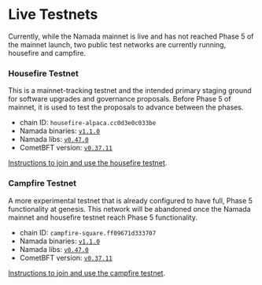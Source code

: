 # Live Testnets

Currently, while the Namada mainnet is live and has not reached Phase 5 of the mainnet launch, two public test networks are currently running, housefire and campfire.

### Housefire Testnet
This is a mainnet-tracking testnet and the intended primary staging ground for software upgrades and governance proposals.
Before Phase 5 of mainnet, it is used to test the proposals to advance between the phases.

- chain ID: `housefire-alpaca.cc0d3e0c033be`
- Namada binaries: [`v1.1.0`](https://github.com/anoma/namada/releases/tag/v1.1.0)
- Namada libs: [`v0.47.0`](https://github.com/anoma/namada/releases/tag/libs-v0.47.0)
- CometBFT version: [`v0.37.11`](https://github.com/cometbft/cometbft/releases/tag/v0.37.11)

[Instructions to join and use the housefire testnet](https://testnet.housefire.tududes.com).

### Campfire Testnet
A more experimental testnet that is already configured to have full, Phase 5 functionality at genesis.
This network will be abandoned once the Namada mainnet and housefire testnet reach Phase 5 functionality.

- chain ID: `campfire-square.ff09671d333707`
- Namada binaries: [`v1.1.0`](https://github.com/anoma/namada/releases/tag/v1.1.0)
- Namada libs: [`v0.47.0`](https://github.com/anoma/namada/releases/tag/libs-v0.47.0)
- CometBFT version: [`v0.37.11`](https://github.com/cometbft/cometbft/releases/tag/v0.37.11)

[Instructions to join and use the campfire testnet](https://testnet.campfire.tududes.com/).